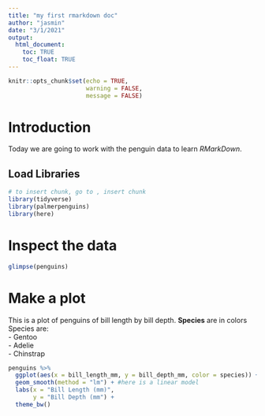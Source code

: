 ```yaml
---
title: "my first rmarkdown doc"
author: "jasmin"
date: "3/1/2021"
output: 
  html_document:
    toc: TRUE
    toc_float: TRUE
---
```


```r
knitr::opts_chunk$set(echo = TRUE, 
                      warning = FALSE, 
                      message = FALSE)
```

# Introduction
Today we are going to work with the penguin data to learn  *RMarkDown*.

## Load Libraries

```r
# to insert chunk, go to , insert chunk
library(tidyverse)
library(palmerpenguins)
library(here)
```

# Inspect the data

```r
glimpse(penguins)
```

# Make a plot
This is a plot of penguins of bill length by bill depth. **Species** are in colors 
Species are:  
  - Gentoo    
  - Adelie  
  - Chinstrap  
  
```r
penguins %>%
  ggplot(aes(x = bill_length_mm, y = bill_depth_mm, color = species)) + geom_point() +
  geom_smooth(method = "lm") + #here is a linear model
  labs(x = "Bill Length (mm)", 
       y = "Bill Depth (mm") +
  theme_bw()
```

